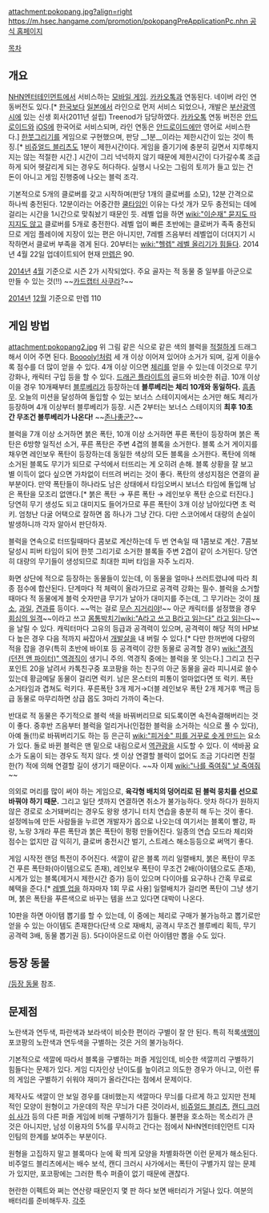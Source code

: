 attachment:pokopang.jpg?align=right [[https://m.hsec.hangame.com/promotion/pokopangPreApplicationPc.nhn 공식 홈페이지]]


[[목차]]



== 개요 ==
[[NHN엔터테인먼트]]에서 서비스하는 [[모바일 게임]]. [[카카오톡]]과 연동된다. 네이버 라인 연동버전도 있다.[* [[한국]]보다 [[일본]]에서 라인으로 먼저 서비스 되었으나, 개발은 [[부산광역시]]에 있는 신생 회사(2011년 설립) Treenod가 담당하였다. [[카카오톡]] 연동 버전은 [[안드로이드]]와 [[iOS]]에 한국어로 서비스되며, 라인 연동은 [[안드로이드]]에만 영어로 서비스한다.]
[[한붓그리기]]를 게임으로 구현했으며, 판당 __1분__이라는 제한시간이 있는 것이 특징.[* [[비쥬얼드 블리츠]]도 1분이 제한시간이다. 게임을 즐기기에 충분히 길면서 지루해지지는 않는 적절한 시간.] 시간이 그리 넉넉하지 않기 때문에 제한시간이 다가갈수록 조급하게 되어 헷갈리게 되는 경우도 허다하다. 실행시 나오는 그림의 토끼가 들고 있는 건 돈이 아니고 게임 진행중에 나오는 블럭 조각.

기본적으로 5개의 클로버를 갖고 시작하며(판당 1개의 클로버를 소모), 12분 간격으로 하나씩 충전된다. 12분이라는 어중간한 [[쿨타임]]인 이유는 다섯 개가 모두 충전되는 데에 걸리는 시간을 1시간으로 맞춰놨기 때문인 듯. 레벨 업을 하면 [[wiki:"이순재" 묻지도 따지지도 않고]] 클로버를 5개로 충전한다. 레벨 업이 빠른 초반에는 클로버가 족족 충전되므로 게임 플레이에 지장이 있는 편은 아니지만, 7레벨 즈음부터 레벨업이 더뎌지기 시작하면서 클로버 부족을 겪게 된다. 20부터는 [[wiki:"헬렙" 레벨 올리기가 힘들다]]. 2014년 4월 22일 업데이트되어 현재 [[만렙]]은 90.

[[2014년]] [[4월]] 기준으로 시즌 2가 시작되었다. 주요 골자는 적 동물 중 일부를 아군으로 만들 수 있는 것(!!) ~~[[카드캡터 사쿠라]]?~~

[[2014년]] [[12월]] 기준으로 만렙 110

== 게임 방법 ==
attachment:pokopang2.jpg
위 그림 같은 식으로 같은 색의 블럭을 [[적절]]하게 드래그해서 이어 주면 된다. [[Booooly!]]처럼 세 개 이상 이어져 있어야 소거가 되며, 길게 이을수록 점수를 더 많이 얻을 수 있다. 4개 이상 이으면 [[체리]]를 얻을 수 있는데 이것으로 무기 강화나, 캐릭터 구입 등을 할 수 있다. [[드래곤 플라이트]]의 골드와 비슷한 취급. 10개 이상 이을 경우 10개째부터 [[블루베리]]가 등장하는데 '''블루베리는 체리 10개와 동일하다.''' [[흠좀무]]. 오늘의 미션을 달성하여 돌입할 수 있는 보너스 스테이지에서는 소거만 해도 체리가 등장하며 4개 이상부터 블루베리가 등장. 시즌 2부터는 보너스 스테이지의 '''최후 10초 간 무조건 블루베리가 나온다!''' ~~[[존나좋군?]]~~

블럭을 7개 이상 소거하면 붉은 폭탄, 10개 이상 소거하면 푸른 폭탄이 등장하며 붉은 폭탄은 6방향 일직선 소거, 푸른 폭탄은 주변 4겹의 블록을 소거한다. 블록 소거 게이지를 채우면 레인보우 폭탄이 등장하는데 동일한 색상의 모든 블록을 소거한다. 폭탄에 의해 소거된 블록도 무기가 되므로 구석에서 터뜨리는 게 오히려 손해. 블록 상황을 잘 보고 별 이득이 없다 싶으면 가차없이 터뜨려 버리는 것이 좋다. 폭탄의 생성지점은 연결의 끝부분이다. 만약 폭탄들이 하나라도 남은 상태에서 타임오버시 보너스 타임에 돌입해 남은 폭탄을 모조리 없앤다.[* 붉은 폭탄 → 푸른 폭탄 → 레인보우 폭탄 순으로 터진다.] 당연히 무기 생성도 되고 대미지도 들어가므로 푸른 폭탄이 3개 이상 남아있다면 초 럭키. 엄청난 다굴 어택으로 잘하면 몹 하나가 그냥 간다. 다만 스코어에서 대량의 손실이 발생하니까 각자 알아서 판단하자.

블럭을 연속으로 터뜨릴때마다 콤보로 계산하는데 두 번 연속일 때 1콤보로 계산. 7콤보 달성시 피버 타임이 되어 한붓 그리기로 소거한 블록들 주변 2겹이 같이 소거된다. 당연히 대량의 무기들이 생성되므로 최대한 피버 타임을 자주 노리자.

화면 상단에 적으로 등장하는 동물들이 있는데, 이 동물을 얼마나 쓰러트렸냐에 따라 최종 점수에 합산된다. 단계마다 적 체력이 올라가므로 공격력 강화는 필수.
블럭을 소거할 때마다 적 동물에게 블럭 숫자만큼 무기가 날아가 대미지를 주는데, 그 무기라는 것이 [[채소]], [[과일]], [[견과류]] 등이다. ~~먹는 걸로 [[무슨 지거리야]]!~~ 아군 캐릭터를 설정했을 경우 [[회심의 일격]]~~이라고 쓰고 [[몸통박치기]][[wiki:"A라고 쓰고 B라고 읽는다" 라고 읽는다]]~~을 날릴 수 있다. 캐릭터마다 고유의 등급과 공격력이 있으며, 공격력이 해당 적의 HP보다 높은 경우 다음 적까지 싸잡아서 [[개발살]]을 내 버릴 수 있다.[* 다만 한꺼번에 다량의 적을 잡을 경우(특히 초반에 바이포 등 공격력이 강한 동물로 공격할 경우) [[wiki:"경직(던전 앤 파이터)" 역경직]]이 생기니 주의. 역경직 중에는 블럭을 못 잇는다.] 그리고 친구 포인트 20을 날려서 카톡친구중 포코팡을 하는 친구의 아군 동물을 골라 피니셔로 쓸수 있는데 황금메달 동물이 걸리면 럭키. 남은 몬스터의 피통이 얼마없다면 또 럭키. 폭탄 소거타임과 겹쳐도 럭키다. 푸른폭탄 3개 제거→더블 레인보우 폭탄 2개 제거후 백금 등급 동물로 마무리하면 상급 몹도 3마리 가까이 죽는다.

반대로 적 동물은 주기적으로 블럭 색을 바꿔버리므로 되도록이면 속전속결해버리는 것이 좋다. 중후반 즈음부터 블럭을 얼리거나(인접한 블럭을 소거하는 식으로 풀 수 있다), 아예 돌(!!)로 바꿔버리기도 하는 등 은근히 [[wiki:"피거솟" 피를 거꾸로 솟게 만드는]] 요소가 있다. 돌로 바뀐 블럭은 맨 밑으로 내림으로서 [[역관광]]을 시도할 수 있다. 이 색바꿈 요소가 도움이 되는 경우도 적지 않다. 셋 이상 연결할 블럭이 없어도 조금 기다리면 친절한(?) 적에 의해 연결할 길이 생기기 때문이다. ~~자 이제 [[wiki:"나를 죽여줘" 날 죽여줘]]~~

의외로 머리를 많이 써야 하는 게임으로, '''육각형 배치의 덩어리로 된 블럭 뭉치를 선으로 바꿔야 하기 때문.''' 그리고 일단 셋까지 연결하면 취소가 불가능하다. 앗차 하다가 원하지 않은 경로로 소거돼버리는 경우도 왕왕 생기니 터치 연습을 충분히 해 두는 것이 좋다. 설정메뉴에 만든 사람들을 누르면 개발자가 몹으로 나오는데 여기서는 블록이 빨강, 파랑, 노랑 3개라 푸른 폭탄과 붉은 폭탄이 펑펑 만들어진다. 일종의 연습 모드라 체리와 점수는 없지만 감 익히기, 클로버 충전시간 벌기, 스트레스 해소등등으로 써먹기 좋다.

게임 시작전 랜덤 특전이 주어진다. 색깔이 같은 블록 끼리 일렬배치, 붉은 폭탄이 무조건 푸른 폭탄화(아이템으로도 존재), 레인보우 폭탄이 무조건 2배(아이템으로도 존재), 시계가 있는 블록(제거시 제한시간 증가) 등이 있으며 다이아를 요구하나 간혹 무료로 혜택을 준다.[* [[레벨 업]]을 하자마자 1회 무료 사용] 일렬배치가 걸리면 폭탄이 그냥 생기며, 붉은 폭탄을 푸른색으로 바꾸는 템을 쓰고 있다면 대박이 나온다.

10판을 하면 아이템 뽑기를 할 수 있는데, 이 중에는 체리로 구매가 불가능하고 뽑기로만 얻을 수 있는 아이템도 존재한다(단색 으로 재배치, 공격시 무조건 블루베리 획득, 무기 공격력 3배, 동물 뽑기권 등). 5다이아몬드로 이런 아이템만 뽑을 수도 있다.

== 등장 동물 ==
[[/등장 동물]] 참조.

== 문제점 ==
노란색과 연두색, 파란색과 보라색이 비슷한 편이라 구별이 잘 안 된다. 특히 적록[[색맹]]이 포코팡의 노란색과 연두색을 구별하는 것은 거의 불가능하다. 

기본적으로 색깔에 따라서 블록을 구별하는 퍼즐 게임인데, 비슷한 색깔끼리 구별하기 힘들다는 문제가 있다. 게임 디자인상 난이도를 높이려고 의도한 경우가 아니고, 이런 류의 게임은 구별하기 쉬워야 재미가 올라간다는 점에서 문제이다.

제작사도 색깔이 안 보일 경우를 대비했는지 색깔마다 무늬를 다르게 하고 있지만 전체적인 모양이 원형이고 가운데의 작은 무늬가 다른 것이라서, [[비쥬얼드 블리츠]], [[캔디 크러쉬 사가]] 등의 다른 퍼즐 게임에 비해 구별하기가 힘들다. 불편을 호소하는 목소리가 큰 것은 아니지만, 남성 이용자의 5%를 무시하고 간다는 점에서 NHN엔터테인먼트 디자인팀의 한계를 보여주는 부분이다.

원형을 고집하지 말고 블록마다 눈에 확 띄게 모양을 차별화하면 이런 문제가 해소된다. 비주얼드 블리츠에서는 배수 보석, 캔디 크러시 사가에서는 폭탄이 구별가지 않는 문제가 있지만, 포코팡에는 그러한 특수 퍼즐이 없기 때문에 괜찮다.

현란한 이펙트와 쩌는 연산량 때문인지 몇 판 하다 보면 배터리가 거덜나 있다. 여분의 배터리를 준비해두자.
[[각주]]
